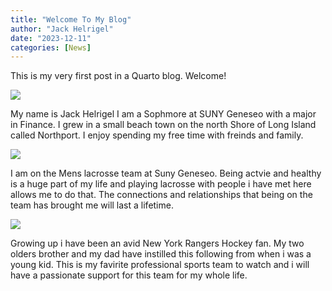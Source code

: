 ```yaml
---
title: "Welcome To My Blog"
author: "Jack Helrigel"
date: "2023-12-11"
categories: [News]
---
```


This is my very first post in a Quarto blog. Welcome!

![](ABOUT.png)

My name is Jack Helrigel I am a Sophmore at SUNY Geneseo with a major in Finance. I grew in a small beach town on the north Shore of Long Island called Northport. I enjoy spending my free time with freinds and family. 

![](LAX.jpg)

I am on the Mens lacrosse team at Suny Geneseo. Being actvie and healthy is a huge part of my life and playing lacrosse with people i have met here allows me to do that. The connections and relationships that being on the team has brought me will last a lifetime. 

![](RAGS.jpeg)

Growing up i have been an avid New York Rangers Hockey fan. My two olders brother and my dad have instilled this following from when i was a young kid. This is my favirite professional sports team to watch and i will have a passionate support for this team for my whole life. 





